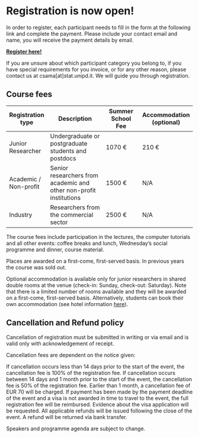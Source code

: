 # Registration is now open!

In order to register, each participant needs to fill in the form at the following link and complete the payment. Please include your contact email and name, you will receive the payment details by email.

[**Register here!**](https://apex.cca.unipd.it/pls/apex/f?p=308:2:::NO:2:P_MERCHID,P_LANG:345,USA)

If you are unsure about which participant category you belong to, if you have special requirements for you invoice, or for any other reason, please contact us at csama\[at\]stat.unipd.it. We will guide you through registration.

## Course fees

| Registration type     | Description                                                        | Summer School Fee | Accommodation (optional) |
|----------------|------------------------|----------------|----------------|
| Junior Researcher     | Undergraduate or postgraduate students and postdocs                | 1070 €            | 210 €                    |
| Academic / Non-profit | Senior researchers from academic and other non-profit institutions | 1500 €            | N/A                      |
| Industry              | Researchers from the commercial sector                             | 2500 €            | N/A                      |

The course fees include participation in the lectures, the computer tutorials and all other events: coffee breaks and lunch, Wednesday’s social programme and dinner, course material.

Places are awarded on a first-come, first-served basis. In previous years the course was sold out.

Optional accommodation is available only for junior researchers in shared double rooms at the venue (check-in: Sunday, check-out: Saturday). Note that there is a limited number of rooms available and they will be awarded on a first-come, first-served basis. Alternatively, students can book their own accommodation (see hotel information [here](https://csama2024.bioconductor.eu/travel-and-accommodation/)).

## Cancellation and Refund policy

Cancellation of registration must be submitted in writing or via email and is valid only with acknowledgement of receipt.

Cancellation fees are dependent on the notice given:

If cancellation occurs less than 14 days prior to the start of the event, the cancellation fee is 100% of the registration fee. If cancellation occurs between 14 days and 1 month prior to the start of the event, the cancellation fee is 50% of the registration fee. Earlier than 1 month, a cancellation fee of EUR 70 will be charged. If payment has been made by the payment deadline of the event and a visa is not awarded in time to travel to the event, the full registration fee will be reimbursed. Evidence about the visa application will be requested. All applicable refunds will be issued following the close of the event. A refund will be returned via bank transfer.

Speakers and programme agenda are subject to change.
